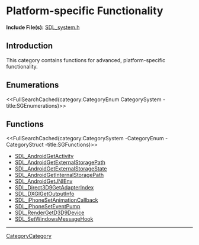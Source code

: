 
= Platform-specific Functionality =

'''Include File(s):'''  [https://github.com/libsdl-org/SDL/blob/SDL2/include/SDL_system.h SDL_system.h]


== Introduction ==
This category contains functions for advanced, platform-specific functionality.

== Enumerations ==
<<FullSearchCached(category:CategoryEnum CategorySystem -title:SGEnumerations)>>

<!-- #== Structures == -->
<!-- #<<FullSearchCached(category:CategoryStruct CategorySystem -title:SGStructures)>> -->

== Functions ==
<<FullSearchCached(category:CategorySystem -CategoryEnum -CategoryStruct -title:SGFunctions)>>

<!-- BEGIN CATEGORY LIST -->
* [[SDL_AndroidGetActivity]]
* [[SDL_AndroidGetExternalStoragePath]]
* [[SDL_AndroidGetExternalStorageState]]
* [[SDL_AndroidGetInternalStoragePath]]
* [[SDL_AndroidGetJNIEnv]]
* [[SDL_Direct3D9GetAdapterIndex]]
* [[SDL_DXGIGetOutputInfo]]
* [[SDL_iPhoneSetAnimationCallback]]
* [[SDL_iPhoneSetEventPump]]
* [[SDL_RenderGetD3D9Device]]
* [[SDL_SetWindowsMessageHook]]
<!-- END CATEGORY LIST -->

----
[[CategoryCategory]]
